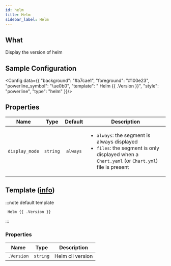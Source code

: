 ```yaml
---
id: helm
title: Helm
sidebar_label: Helm
---
```


## What

Display the version of helm

## Sample Configuration


<Config data={{
  "background": "#a7cae1",
  "foreground": "#100e23",
  "powerline_symbol": "\ue0b0",
  "template": " Helm {{ .Version }}",
  "style": "powerline",
  "type": "helm"
}}/>

## Properties

| Name           | Type     | Default  | Description                                                                                                                                                      |
| -------------- | :------: | :------: | ---------------------------------------------------------------------------------------------------------------------------------------------------------------- |
| `display_mode` | `string` | `always` | <ul><li>`always`: the segment is always displayed</li><li>`files`: the segment is only displayed when a `Chart.yaml` (or `Chart.yml`) file is present </li></ul> |

## Template ([info][templates])

:::note default template

```template
 Helm {{ .Version }}
```

:::

### Properties

| Name         | Type     | Description                |
| ------------ | -------- | -------------------------- |
| `.Version`   | `string` | Helm cli version           |

[templates]: /docs/configuration/templates
